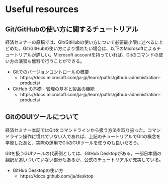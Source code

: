 # Useful resources

## Git/GitHubの使い方に関するチュートリアル
経済セミナーの原稿では、Git/GitHubの使い方について必要最小限に述べるにとどめた。Git/GitHubの使い方により慣れたい場合は、以下のMicrosoftによるチュートリアルが詳しい。Microsoft accountを持っていれば、Gitのコマンドの使い方の演習も無料で行うことができる。

- Gitでのバージョンコントロールの概要
  - https://docs.microsoft.com/ja-jp/learn/paths/github-administration-products/

- GitHub の基礎 - 管理の基本と製品の機能
  - https://docs.microsoft.com/ja-jp/learn/paths/github-administration-products/

## GitのGUIツールについて
経済セミナー本誌ではGitをコマンドラインから扱う方法を取り扱った。コマンドライン操作に慣れていない人であれば、上記のチュートリアルでGitの概念を学習したあと、実際の運用でGitのGUIツールを使うのも良いだろう。

Gitを扱うGUIツールの代表例としては、GitHub Desktopがある。一部日本語の翻訳が追いついていない部分もあるが、公式のチュートリアルが充実している。

- GitHub Desktopの使い方
  - https://docs.github.com/ja/desktop